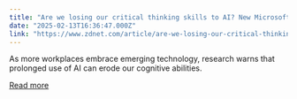```yaml
---
title: "Are we losing our critical thinking skills to AI? New Microsoft study raises red flags"
date: "2025-02-13T16:36:47.000Z"
link: "https://www.zdnet.com/article/are-we-losing-our-critical-thinking-skills-to-ai-new-microsoft-study-raises-red-flags/"
---
```


As more workplaces embrace emerging technology, research warns that prolonged use of AI can erode our cognitive abilities.

[Read more](https://www.zdnet.com/article/are-we-losing-our-critical-thinking-skills-to-ai-new-microsoft-study-raises-red-flags/)
